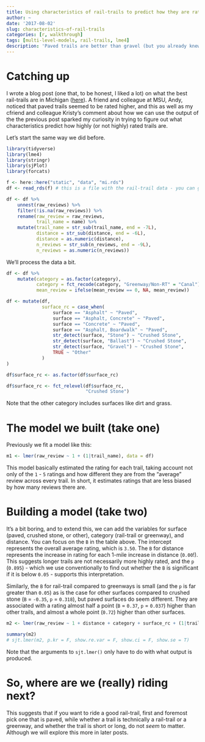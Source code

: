 ```yaml
---
title: Using characteristics of rail-trails to predict how they are rated
author: ~
date: '2017-08-02'
slug: characteristics-of-rail-trails
categories: [r, walkthrough]
tags: [multi-level-models, rail-trails, lme4]
description: 'Paved trails are better than gravel (but you already knew that)'
---
```


# Catching up

I wrote a blog post (one that, to be honest, I liked a lot) on what the best rail-trails are in Michigan ([here](https://jrosen48.github.io/2017/07/24/michigan-rail-trails-and-pathways-through-data/)). A friend and colleague at MSU, Andy, noticed that paved trails seemed to be rated higher, and this as well as my cfriend and colleague Kristy's comment about how we can use the output of the the previous post sparked my curiosity in trying to figure out what characteristics predict how highly (or not highly) rated trails are. 

Let's start the same way we did before. 

```r
library(tidyverse)
library(lme4)
library(stringr)
library(sjPlot)
library(forcats)

f <- here::here("static", "data", "mi.rds")
df <- read_rds(f) # this is a file with the rail-trail data - you can get it from here: https://github.com/jrosen48/railtrail

df <- df %>% 
    unnest(raw_reviews) %>% 
    filter(!is.na(raw_reviews)) %>% 
    rename(raw_review = raw_reviews,
           trail_name = name) %>% 
    mutate(trail_name = str_sub(trail_name, end = -7L),
           distance = str_sub(distance, end = -6L),
           distance = as.numeric(distance),
           n_reviews = str_sub(n_reviews, end = -9L),
           n_reviews = as.numeric(n_reviews))
```

We'll process the data a bit.

```r
df <- df %>% 
    mutate(category = as.factor(category),
           category = fct_recode(category, "Greenway/Non-RT" = "Canal"),
           mean_review = ifelse(mean_review == 0, NA, mean_review))

df <- mutate(df,
             surface_rc = case_when(
                 surface == "Asphalt" ~ "Paved",
                 surface == "Asphalt, Concrete" ~ "Paved",
                 surface == "Concrete" ~ "Paved",
                 surface == "Asphalt, Boardwalk" ~ "Paved",
                 str_detect(surface, "Stone") ~ "Crushed Stone",
                 str_detect(surface, "Ballast") ~ "Crushed Stone",
                 str_detect(surface, "Gravel") ~ "Crushed Stone",
                 TRUE ~ "Other"
             )
)

df$surface_rc <- as.factor(df$surface_rc)

df$surface_rc <- fct_relevel(df$surface_rc,
                             "Crushed Stone")
```

Note that the other category includes surfaces like dirt and grass. 

# The model we built (take one)

Previously we fit a model like this:

```r
m1 <- lmer(raw_review ~ 1 + (1|trail_name), data = df)
```

This model basically estimated the rating for each trail, taking account not only of the `1` - `5` ratings and how different they are from the “average” review across every trail. In short, it estimates ratings that are less biased by how many reviews there are.

# Building a model (take two)

It's a bit boring, and to extend this, we can add the variables for surface (paved, crushed stone, or other), category (rail-trail or greenway), and distance. You can focus on the `B` in the table above. The intercept represents the overall average rating, which is `3.50`. The `B` for distance represents the increase in rating for each 1-mile increase in distance (`0.00`!). This suggests longer trails are not necessarily more highly rated, and the `p` (`0.895`) - which we use conventionally to find out whether the `B` is significant if it is below `0.05` - supports this interpretation. 

Similarly, the `B` for rail-trail compared to greenways is small (and the `p` is far greater than `0.05`) as is the case for  other surfaces compared to crushed stone (`B` = `-0.35`, `p` = `0.318`), but paved surfaces do seem different. They are associated with a rating almost half a point (`B` = `0.37`, `p` = `0.037`) higher than other trails, and almost a whole point (`0.72`) higher than other surfaces.

```r
m2 <- lmer(raw_review ~ 1 + distance + category + surface_rc + (1|trail_name), data = df)

summary(m2)
# sjt.lmer(m2, p.kr = F, show.re.var = F, show.ci = F, show.se = T)
```

Note that the arguments to `sjt.lmer()` only have to do with what output is produced. 

# So, where are we (really) riding next?

This suggests that if you want to ride a good rail-trail, first and foremost pick one that is paved, while whether a trail is technically a rail-trail or a greenway, and whether the trail is short or long, do not *seem* to matter. Although we will explore this more in later posts.

